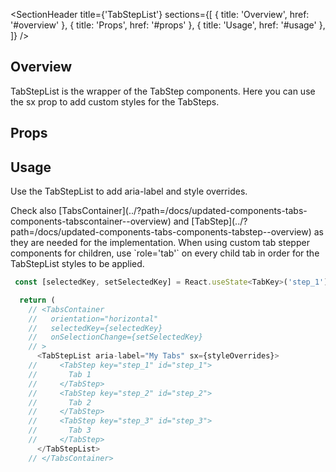 
<Meta title="Updated Components/Tabs/Components/TabStepList" />

<SectionHeader
  title={'TabStepList'}
  sections={[
    { title: 'Overview', href: '#overview' },
    { title: 'Props', href: '#props' },
    { title: 'Usage', href: '#usage' },
  ]}
/>

## Overview

TabStepList is the wrapper of the TabStep components. Here you can use the sx prop to add custom styles for the TabSteps.

## Props

<ArgTypes of={TabStepList} />

## Usage

Use the TabStepList to add aria-label and style overrides.

<Tip>
  Check also
  [TabsContainer](../?path=/docs/updated-components-tabs-components-tabscontainer--overview) and
  [TabStep](../?path=/docs/updated-components-tabs-components-tabstep--overview) as they are needed
  for the implementation.
</Tip>

<Tip>
  When using custom tab stepper components for children, use `role='tab'` on every child tab in
  order for the TabStepList styles to be applied.
</Tip>

```js
 const [selectedKey, setSelectedKey] = React.useState<TabKey>('step_1');

  return (
    // <TabsContainer
    //   orientation="horizontal"
    //   selectedKey={selectedKey}
    //   onSelectionChange={setSelectedKey}
    // >
      <TabStepList aria-label="My Tabs" sx={styleOverrides}>
    //     <TabStep key="step_1" id="step_1">
    //       Tab 1
    //     </TabStep>
    //     <TabStep key="step_2" id="step_2">
    //       Tab 2
    //     </TabStep>
    //     <TabStep key="step_3" id="step_3">
    //       Tab 3
    //     </TabStep>
      </TabStepList>
    // </TabsContainer>

```
